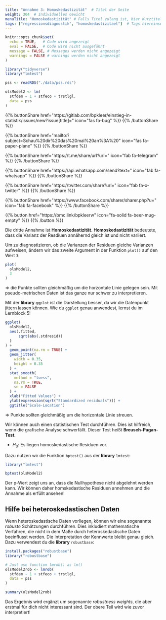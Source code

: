 ```yaml
---
title: "Annahme 3: Homoskedastizität"  # Titel der Seite
weight: 304  # Individuelles Gewicht 
menuTitle: "Homoskedastizität" # Falls Titel zulang ist, hier Kurztitel
tags: ["regressionsdiagnostik", "homoskedastizitaet"]  # Tags hiereinsetzen; Kurzwort, was auf der Seite passsiert
---
```

```r
knitr::opts_chunk$set(
  echo = TRUE,   # Code wird angezeigt
  eval = FALSE,  # Code wird nicht ausgeführt
  message = FALSE, # Messages werden nicht angezeigt
  warnings = FALSE # warnings werden nicht angezeigt
)

library("tidyverse")
library("lmtest")

pss <- readRDS("./data/pss.rds")

olsModel2 <- lm(
  stfdem ~ 1 + stfeco + trstlgl,   
  data = pss
)      
```

{{% buttonShare href=\"https\:\/\/gitlab.com\/bpkleer\/einstieg-in-statistik\/issues\/new?issue[title]=\" icon=\"fas fa-bug\" %}} {{% /buttonShare %}} 

{{% buttonShare href=\"mailto\:?subject=Schau\%20dir\%20das\%20mal\%20an\%3A\%20\" icon=\"fas fa-paper-plane\" %}} {{% /buttonShare %}}

{{% buttonShare href=\"https\:\/\/t.me\/share\/url?url=\" icon=\"fab fa-telegram\" %}} {{% /buttonShare %}}

{{% buttonShare href=\"https\:\/\/api.whatsapp.com\/send?text=\" icon=\"fab fa-whatsapp\" %}} {{% /buttonShare %}}

{{% buttonShare href=\"https\:\/\/twitter.com\/share?url=\" icon=\"fab fa-x-twitter\" %}} {{% /buttonShare %}}

{{% buttonShare href=\"https\:\/\/www.facebook.com\/sharer\/sharer.php?u=\" icon=\"fab fa-facebook\" %}} {{% /buttonShare %}}

{{% button href=\"https\:\/\/bmc.link\/bpkleerw\" icon=\"fa-solid fa-beer-mug-empty\" %}} {{% /button %}}

Die dritte Annahme ist **Homoskedastizität**. **Homoskedastizität** bedeutete, dass die Varianz der Resdiuen annähernd gleich ist und nicht variiert. 

Um zu diagnostizieren, ob die Varianzen der Residuen gleiche Varianzen aufweisen, ändern wir das zweite Argument in der Funktion `plot()` auf den Wert `3`:
```r
plot(
  olsModel2, 
  3
)
```

$\Rightarrow$ die Punkte sollten gleichmäßig um die horzontale Linie gelegen sein. Mit pseudo-metrischen Daten ist das ganze nur schwer zu interpretieren.

Mit der **library** `ggplot` ist die Darstellung besser, da wir die Datenpunkt jittern lassen können. Wie du `ggplot` genau anwendest, lernst du im Lernblock 5!

```r
ggplot(
  olsModel2, 
  aes(.fitted, 
      sqrt(abs(.stdresid))
  )
) + 
  geom_point(na.rm = TRUE) +
  geom_jitter(
    width = 0.35,
    height = 0.35
  ) +
  stat_smooth(
    method = "loess",
    na.rm = TRUE,
    se = FALSE
  ) + 
  xlab("Fitted Values") + 
  ylab(expression(sqrt("Standardized residuals"))) + 
  ggtitle("Scale-Location")
```

$\Rightarrow$ Punkte sollten gleichmäßig um die horizontale Linie streuen.

Wir können auch einen statistischen Test durchführen. Dies ist hilfreich, wenn die grafische Analyse schwerfällt. Dieser Test heißt **Breusch-Pagan-Test**. 

- $H_0:$ Es liegen homoskedastische Residuen vor.

Dazu nutzen wir die Funktion `bptest()` aus der **library** `lmtest`:
```r
library("lmtest")

bptest(olsModel2)
```

Der p-Wert zeigt uns an, dass die Nullhypothese nicht abgelehnt werden kann. Wir können daher homskedastische Residuen annehmen und die Annahme als erfüllt ansehen!

## Hilfe bei heteroskedastischen Daten
Wenn heteroskedastische Daten vorliegen, können wir eine sogenannte *robuste* Schätzungen durchführen. Dies inkludiert mathematische Verfahren, die nicht in dem Maße durch heteroskedastische Daten beeinflusst werden. Die Interpretation der Kennwerte bleibt genau gleich. Dazu verwendest du die **library** `robustbase`:
```r
install.packages("robustbase")
library("robustbase")

# Just use function lmrob() as lm()
olsModel2rob <- lmrob(
  stfdem ~ 1 + stfeco + trstlgl,
  data = pss
)

summary(olsModel2rob)
```

Das Ergebnis wird ergänzt um sogenannte *robustness weights*, die aber erstmal für dich nicht interessant sind. Der obere Teil wird wie zuvor interpretiert!